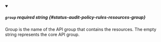 
<details className="config-field" data-expandable="false" open>
<summary>

##### `group` <span className="config-field-required" data-required="false">required</span> <span className="config-field-type">string</span> <span className="config-field-default"></span> <span className="config-field-enum"></span> {#status-audit-policy-rules-resources-group}

Group is the name of the API group that contains the resources.
The empty string represents the core API group.

</summary>



</details>
